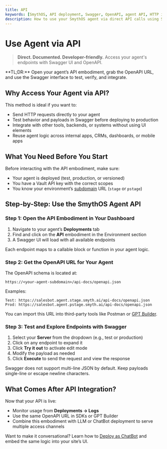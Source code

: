 ```yaml
---
title: API
keywords: [SmythOS, API deployment, Swagger, OpenAPI, agent API, HTTP integration, OpenAPI URL, chat integration, LLM API]
description: How to use your SmythOS agent via direct API calls using Swagger UI and the OpenAPI schema.
---
```


# Use Agent via API

> **Direct. Documented. Developer-friendly.** Access your agent's endpoints with Swagger UI and OpenAPI.

<InfoCallout>
**TL;DR:** Open your agent’s API embodiment, grab the OpenAPI URL, and use the Swagger interface to test, verify, and integrate.
</InfoCallout>

<Divider />

## Why Access Your Agent via API?

This method is ideal if you want to:

- Send HTTP requests directly to your agent
- Test behavior and payloads in Swagger before deploying to production
- Integrate with other tools, backends, or systems without using UI elements
- Reuse agent logic across internal apps, CRMs, dashboards, or mobile apps

<Divider />

## What You Need Before You Start

Before interacting with the API embodiment, make sure:

- Your agent is deployed (test, production, or versioned)
- You have a Vault API key with the correct scopes
- You know your environment’s [subdomain](/docs/agent-deployments/subdomains) URL (`stage` or `pstage`)

<Divider />

## Step-by-Step: Use the SmythOS Agent API

### Step 1: Open the API Embodiment in Your Dashboard

1. Navigate to your agent’s **Deployments** tab  
2. Find and click on the **API** embodiment in the Environment section  
3. A Swagger UI will load with all available endpoints

<InfoCallout>
Each endpoint maps to a callable block or function in your agent logic.
</InfoCallout>

<Divider />

### Step 2: Get the OpenAPI URL for Your Agent

The OpenAPI schema is located at:

```text
https://<your-agent-subdomain>/api-docs/openapi.json
```

Examples:

```text
Test: https://salesbot.agent.stage.smyth.ai/api-docs/openapi.json  
Prod: https://salesbot.agent.pstage.smyth.ai/api-docs/openapi.json
```

You can import this URL into third-party tools like Postman or [GPT Builder](/docs/agent-deployments/deployments/deploy-as-chatgpt).

<PromptCard prompt="Paste your OpenAPI URL into tools like Swagger, Postman, or GPT Builder to explore endpoints." />

<Divider />

### Step 3: Test and Explore Endpoints with Swagger

1. Select your **Server** from the dropdown (e.g., test or production)  
2. Click on any endpoint to expand it  
3. Click **Try it out** to activate edit mode  
4. Modify the payload as needed  
5. Click **Execute** to send the request and view the response

<WarningCallout>
Swagger does not support multi-line JSON by default. Keep payloads single-line or escape newline characters.
</WarningCallout>

<Divider />

## What Comes After API Integration?

Now that your API is live:

- Monitor usage from **Deployments → Logs**
- Use the same OpenAPI URL in SDKs or GPT Builder
- Combine this embodiment with LLM or ChatBot deployment to serve multiple access channels

Want to make it conversational? Learn how to [Deploy as ChatBot](/docs/agent-deployments/deployments/deploy-as-chatbot) and embed the same logic into your site’s UI.

<Divider />
